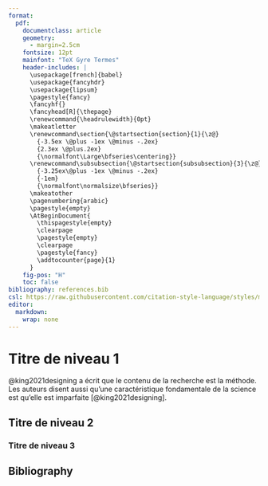 ```yaml
---
format:
  pdf:
    documentclass: article
    geometry: 
      - margin=2.5cm
    fontsize: 12pt
    mainfont: "TeX Gyre Termes"
    header-includes: |
      \usepackage[french]{babel}
      \usepackage{fancyhdr}
      \usepackage{lipsum}  
      \pagestyle{fancy}
      \fancyhf{}
      \fancyhead[R]{\thepage}
      \renewcommand{\headrulewidth}{0pt}
      \makeatletter
      \renewcommand\section{\@startsection{section}{1}{\z@}
        {-3.5ex \@plus -1ex \@minus -.2ex}
        {2.3ex \@plus.2ex}
        {\normalfont\Large\bfseries\centering}}
      \renewcommand\subsubsection{\@startsection{subsubsection}{3}{\z@}
        {-3.25ex\@plus -1ex \@minus -.2ex}
        {-1em}
        {\normalfont\normalsize\bfseries}}
      \makeatother
      \pagenumbering{arabic}
      \pagestyle{empty}
      \AtBeginDocument{
        \thispagestyle{empty}
        \clearpage
        \pagestyle{empty}
        \clearpage
        \pagestyle{fancy}
        \addtocounter{page}{1}
      }
    fig-pos: "H"
    toc: false
bibliography: references.bib
csl: https://raw.githubusercontent.com/citation-style-language/styles/master/chicago-author-date.csl
editor: 
  markdown: 
    wrap: none
---
```


\begin{titlepage}
  \newpage{}
  \let\footnotesize\small{}
  \let\footnoterule\relax{}
  \let\footnote\thanks{}

  \baselineskip=1.4\baselineskip{}

  \begin{center}
    \setcounter{page}{1}
    \includegraphics[height=20mm,keepaspectratio=true]{img/UdeM_CoA.png}
    \vfil{}
    {\fontsize{17.28}{14}\selectfont \textbf{Titre}}
    \vfil{}
    \textbf{Nom de l'auteur} \\
    Ni de l'auteur
    \vfil{}
    Nom du cours \\ Numéro du cours
    \vfil{}
    Présenté à:\\
    \textbf{Professeur} \\
    \vfil{}
    Département de votre département \\Faculté de votre faculté \\Université de Montréal
    \vfil{}
    \vfil{}
    Montréal, Canada \\
    \vfil{}
    \copyright{} Nom de l'auteur, \today{}
  \end{center}
\end{titlepage}

# Titre de niveau 1

@king2021designing a écrit que le contenu de la recherche est la méthode. Les auteurs disent aussi qu'une caractéristique fondamentale de la science est qu'elle est imparfaite [@king2021designing]. 

\lipsum[2-4]

## Titre de niveau 2

\lipsum[5-10]

### Titre de niveau 3

\lipsum[11-15]

## Bibliography
